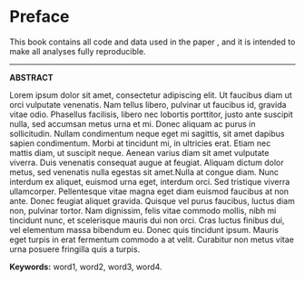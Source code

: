 
# Preface {.unnumbered}

This book contains all code and data used in the paper
*<paper title>*, and it is intended to make all analyses fully reproducible.

---

**ABSTRACT**

Lorem ipsum dolor sit amet, consectetur adipiscing elit. Ut faucibus diam ut 
orci vulputate venenatis. Nam tellus libero, pulvinar ut faucibus id, gravida 
vitae odio. Phasellus facilisis, libero nec lobortis porttitor, justo ante 
suscipit nulla, sed accumsan metus urna et mi. Donec aliquam ac purus in 
sollicitudin. Nullam condimentum neque eget mi sagittis, sit amet dapibus 
sapien condimentum. Morbi at tincidunt mi, in ultricies erat. Etiam nec 
mattis diam, ut suscipit neque. Aenean varius diam sit amet vulputate viverra. 
Duis venenatis consequat augue at feugiat. Aliquam dictum dolor metus, sed 
venenatis nulla egestas sit amet.Nulla at congue diam. Nunc interdum ex 
aliquet, euismod urna eget, interdum orci. Sed tristique viverra ullamcorper. 
Pellentesque vitae magna eget diam euismod faucibus at non ante. Donec feugiat 
aliquet gravida. Quisque vel purus faucibus, luctus diam non, pulvinar tortor. 
Nam dignissim, felis vitae commodo mollis, nibh mi tincidunt nunc, et 
scelerisque mauris dui non orci. Cras luctus finibus dui, vel elementum massa 
bibendum eu. Donec quis tincidunt ipsum. Mauris eget turpis in erat fermentum 
commodo a at velit. Curabitur non metus vitae urna posuere fringilla quis a 
turpis.


**Keywords:** word1, word2, word3, word4.
